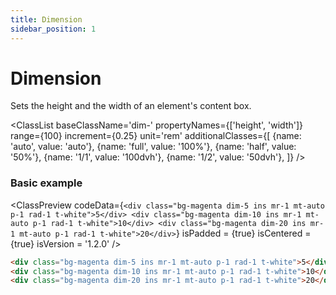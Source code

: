 ```yaml
---
title: Dimension
sidebar_position: 1
---
```



# Dimension

Sets the height and the width of an element's content box.

<ClassList 
  baseClassName='dim-' 
  propertyNames={['height', 'width']} 
  range={100} 
  increment={0.25} 
  unit='rem' 
  additionalClasses={[
    {name: 'auto', value: 'auto'},
    {name: 'full', value: '100%'},
    {name: 'half', value: '50%'},
    {name: '1/1', value: '100dvh'},
    {name: '1/2', value: '50dvh'},
  ]} 
/>

### Basic example

<ClassPreview
  codeData={`
    <div class="bg-magenta dim-5 ins mr-1 mt-auto p-1 rad-1 t-white">5</div>
    <div class="bg-magenta dim-10 ins mr-1 mt-auto p-1 rad-1 t-white">10</div>
    <div class="bg-magenta dim-20 ins mr-1 mt-auto p-1 rad-1 t-white">20</div>
  `}
  isPadded = {true}
  isCentered = {true}
  isVersion = '1.2.0'
/>

```html
<div class="bg-magenta dim-5 ins mr-1 mt-auto p-1 rad-1 t-white">5</div>
<div class="bg-magenta dim-10 ins mr-1 mt-auto p-1 rad-1 t-white">10</div>
<div class="bg-magenta dim-20 ins mr-1 mt-auto p-1 rad-1 t-white">20</div>
```